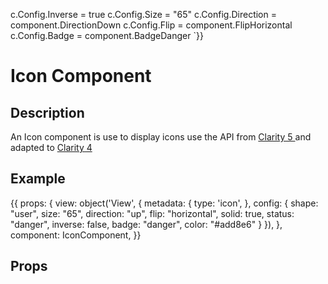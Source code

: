 
c.Config.Inverse = true
c.Config.Size = "65"
c.Config.Direction = component.DirectionDown
c.Config.Flip = component.FlipHorizontal
c.Config.Badge = component.BadgeDanger
`}}

<h1>Icon Component</h1>
<h2>Description</h2>
<p>An Icon component is use to display icons use the API from <a href="https://clarity.design/foundation/icons/api/#icon-properties"> Clarity 5 </a>
  and adapted to <a href="https://v4.clarity.design/icons/how-to-use">Clarity 4</a> </p>

<h2>Example</h2>

<Meta title="Components/Icon" component={IconComponent} />

<Canvas withToolbar>
  <Story name="Icon component" parameters={{ docs: iconDocs }} height="800px" >
    {{
      props: {
        view: object('View', {
          metadata: {
            type: 'icon',
          },
          config: {
            shape: "user",
            size: "65",
            direction: "up",
            flip: "horizontal",
            solid: true,
            status: "danger",
            inverse: false,
            badge: "danger",
            color: "#add8e6"
          }
        }),
      },
      component: IconComponent,
    }}
  </Story>
</Canvas>

<h2>Props</h2>
<ArgsTable of={IconComponent} />
